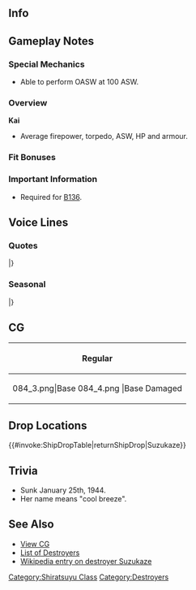 ==Info==
{{KanmusuInfo|ID=084}}
{{KanmusuInfo|ID=084a}}

==Gameplay Notes==
===Special Mechanics===
* Able to perform OASW at 100 ASW.

===Overview===
'''Kai'''
* Average firepower, torpedo, ASW, HP and armour.

===Fit Bonuses===
{{:{{BASEPAGENAME}}/Equipment Bonuses}}
{{clear}}

===Important Information===
* Required for [[Quests#B136|B136]].

==Voice Lines==
===Quotes===
{{ShipquoteHeader}}
{{ShipquoteKai
|scenario = Introduction
|origin = ちわ！涼風だよ。私が艦隊に加われば百人力さ！
|translation = Heyo! I'm Suzukaze. I'll add a ton of power to the fleet!
|audio = Suzukaze-Introduction.ogg
}}
{{ShipquoteKai
|scenario = Library
|origin = 涼風だよ。
特型駆逐艦として数々の攻略作戦の支援に参加したんだ。その後は戦艦や空母の護衛にも従事したよ。
頼りにしてね！最後まで戦うから！
|translation = I'm Suzukaze.
I participated in many operations as a Special-type destroyer.<ref>Although "Special-type" is usually used to refer to the Fubuki, Ayanami and Akatsuki-classes; in some cases the designation has also been expanded to cover the Hatsuharu, Shiratsuyu and Asashio-classes.</ref> After that, I also escorted battleships and carriers.
You can count on me alright! I'll fight to the end!
|audio = Suzukaze-Library.ogg
}}
{{ShipquoteKai
|scenario = Secretary 1
|origin = あたいの出番かい？
|translation = Is it my turn?
|audio = Suzukaze-Secretary_1.ogg
}}
{{ShipquoteKai
|scenario = Secretary 2
|origin = さぁ、次に行こっかー！
|translation = Now, let's go next~!
|audio = Suzukaze-Secretary_2.ogg
}}
{{ShipquoteKai
|scenario = Secretary 3
|origin = …ちょ！な、何触ってんのさー！
|translation = ...Wai! Wh-what are you touching~!
|audio = Suzukaze-Secretary_3.ogg
}}
{{ShipquoteKai
|scenario = Secretary Idle
|kai = yes
|origin = おーい、提督うー！どうしたぁー！？あたいのこと、ほっときすぎだぞー！？おーい、きいてっかー？てーとくってばー！？
|translation = Oi~, Admiral~! What's the matter~!? You're not paying enough attention to me you know~!? Oi~, are you listening? Admiral~!?
|audio = Suzukaze-Idle.ogg
}}
{{ShipquoteKai
|scenario = Secretary (Married)
|kai = yes
|origin = どうした、提督？…あんま元気ないのかい？大丈夫さあ、なんとかなるよぉ！涼風も本気でやるからさ！元気だしなって！な？
|translation = What's the matter, Admiral? ..Are you not feeling well? Don't worry, it will all work out~! I'll give it my all too! Cheer up! Alright?
|audio = Suzukaze-Wedding_Line.ogg
}}
{{ShipquoteKai
|scenario = Wedding
|origin = あのさ。あたい…て、提督の、事さ…うっ。…いや。…違う！なんでもねぇよぉ！
|translation = You know. I... a-about you, Admiral... Ugh... No... Nevermind! It's nothing~!
|audio = Suzukaze-Wedding.ogg
}}
{{ShipquoteKai
|scenario = Player's Score
|origin = 提督に電文来てっぞ。
|translation = A telegram has come for you, Admiral.
|audio = Suzukaze-Looking_At_Scores.ogg
}}
{{ShipquoteKai
|scenario = Joining the Fleet
|origin = がってんだ！涼風の本気見せたげる！
|translation = Understood! I'll show you how serious I am!
|audio = Suzukaze-Joining_A_Fleet.ogg
}}
{{ShipquoteKai
|scenario = Equipment 1
|origin = うん！これならいけるいけるぅー！<ref>Shared with Supply before Kai.</ref>
|translation = Yup! I can definitely work with this~!
|audio = Suzukaze-Equipment_3.ogg
}}
{{ShipquoteKai
|scenario = Equipment 2
|origin = ありがとう、これでばっちりだね。
|translation = Thanks, this is perfect.
|audio = Suzukaze-Equipment_1.ogg
}}
{{ShipquoteKai
|scenario = Equipment 3
|origin = ばっちりだね。<ref>Shared with Secretary Married before Kai.</ref>
|translation = It's perfect.
|audio = Suzukaze-Equipment_2.ogg
}}
{{ShipquoteKai
|scenario = Supply
|kai = yes
|origin = おおう！補給はいいねぇー！
|translation = Oooh! Supplies are great~!
|audio = SuzukazeKai-Supply.ogg
}}
{{ShipquoteKai
|scenario = Docking (Minor Damage)
|origin = 休憩入りまーす。
|translation = I'm taking a break.
|audio = Suzukaze-Docking_Minor.ogg
}}
{{ShipquoteKai
|scenario = Docking (Major Damage)
|origin = うぅ…まだやれる…まだやれるのにぃ…
|translation = Ugh... I can still go on... I really can but...
|audio = Suzukaze-Docking_Major.ogg
}}
{{ShipquoteKai
|scenario = Construction
|origin = お～、新顔登場ってか？
|translation = Oh~ a newcomer has arrived?
|audio = Suzukaze-Construction.ogg
}}
{{ShipquoteKai
|scenario = Returning from Sortie
|origin = 作戦完了っとー、ふぅ…一休みする？
|translation = Operation complete, whew... Time for a breather?
|audio = Suzukaze-Returning_From_Sortie.ogg
}}
{{ShipquoteKai
|scenario = Starting a Sortie
|origin = いよっ、待ってましたー！
|translation = Alright, I've been waiting for this~!
|audio = Suzukaze-Starting A Sortie.ogg
}}
{{ShipquoteKai
|scenario = Starting a Battle
|origin = いっけー！
|translation = Let's go~!
|audio = Suzukaze-Battle_Start.ogg
}}
{{ShipquoteKai
|scenario = Attack
|origin = くらえー！
|translation = Eat this~!
|audio = Suzukaze-Attack.ogg
}}
{{ShipquoteKai
|scenario = Night Battle Attack
|origin = てやんでーい！
|translation = You what~!<ref>This is a Edo dialect phrase that roughy translates to "What the hell are you talking about?"</ref>
|audio = Suzukaze-Night_Attack.ogg
}}
{{ShipquoteKai
|scenario = Night Battle
|origin = えいっ！もってけドロボー！
|translation = Ei~! Take this you thief~!
|audio = Suzukaze-Night_Battle.ogg
}}
{{ShipquoteKai
|scenario = MVP
|origin = やったぜ！提督、あたいの活躍見てたかい？
|translation = Alright! Did you see how well I did, Admiral?
|audio = Suzukaze-MVP.ogg
}}
{{ShipquoteKai
|scenario = Minor Damage 1
|origin = ううっ
|translation = Uuugh~
|audio = Suzukaze-Minor_Damage_1.ogg
}}
{{ShipquoteKai
|scenario = Minor Damage 2
|origin = いーったいってばぁ！
|translation = I said that hurts!
|audio = Suzukaze-Minor_Damage_2.ogg
}}
{{ShipquoteKai
|scenario = Major Damage
|origin = な…なんでぇ！？
|translation = Wh... why!?
|audio = Suzukaze-Major_Damage.ogg
}}
{{ShipquoteKai
|scenario = Sunk
|origin = こ…このあたいが…べらぼうめ…
|translation = I... I'm... you idiot...<ref>An Edo dialect word that means "fool".</ref>
|audio = Suzukaze-Sunk.ogg
}}
|} <references/>

{{clear}}

===Seasonal===
{{SeasonalHeaderOld}}
{{SeasonalQuote
|scenario = [[Seasonal/Second_Anniversary|2nd Anniversary]]
|origin = てやんでい！今日はすっげえ大切な日じゃねえか！提督、おめっとさん！なあっ！
|translation =	Hold on! Isn’t today a really important day!? Congrats, Admiral! Hey!
|audio = 084_Suzukaze_2ndAnniv.mp3
|notes = 
}}
{{SeasonalQuote
|scenario = [[Seasonal/Rainy_Season_2015|Rainy Season 2015]]
|origin = う～ん、梅雨だな。雨かあ、嫌いじゃねえけど…な、五月雨。なあ？
|translation =	Yuuup, it’s the rainy season. I don’t dislike the rain… Right, Samidare. Right?
|audio = Suzukaze_Rainy_Secretary_1.ogg
|notes =
}}
{{SeasonalQuote
|scenario = [[Seasonal/Mid_Summer_Season_Update|Midsummer 2015]]
|origin = キタキタこの季節最高だぜ！やっぱあたいは夏が好きだな～いい感じだぜ！
|translation =	It’s finally here; summer is the best! I definitely love summer~ It feels good!
|audio = Suzukaze_Mid_Summer.ogg
|notes =
}}
{{SeasonalQuote
|scenario = [[Seasonal/Christmas_2015|Christmas 2015]]
|origin = ん？なんだって？メリクリだ？くあ！なんだその冬まつりは！あたいも混ぜろって！
|translation =	Hmm? What was that? Merry Christmas? Whoa! What sort of winter festival is this!? Let me in on it!
|audio = Suzukaze_Christmas_2015_Sec1.ogg
|notes =
}}
|}<references/>

{{clear}}

==CG==
{| class="mw-collapsible mw-collapsed wikitable" style="width: 100%;"
!Regular
|-
|<gallery>
084_3.png|Base
084_4.png |Base Damaged
</gallery>
|}

==Drop Locations==
{{#invoke:ShipDropTable|returnShipDrop|Suzukaze}}

==Trivia==
*Sunk January 25th, 1944.
*Her name means "cool breeze".

==See Also==
*[[{{PAGENAMEE}}/Gallery|View {{PAGENAME}} CG]]
*[[EliteDD|List of Destroyers]]
*[[wikipedia:Japanese_destroyer_Suzukaze|Wikipedia entry on destroyer Suzukaze]]
 {{shiplist}}
[[Category:Shiratsuyu Class]]
[[Category:Destroyers]]